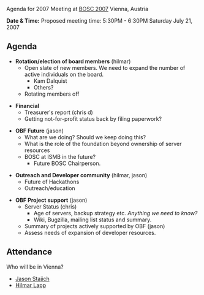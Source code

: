 Agenda for 2007 Meeting at [[BOSC 2007]] Vienna, Austria

'''Date & Time:''' Proposed meeting time: 5:30PM - 6:30PM Saturday July 21, 2007

==Agenda==
* '''Rotation/election of board members'''  (hilmar)
** Open slate of new members.  We need to expand the number of active individuals on the board.
*** Kam Dalquist
*** Others?
** Rotating members off

* '''Financial'''
** Treasurer's report (chris d)
** Getting not-for-profit status back by filing paperwork?

* '''OBF Future''' (jason)
** What are we doing?  Should we keep doing this? 
** What is the role of the foundation beyond ownership of server resources
** BOSC at ISMB in the future?
*** Future BOSC Chairperson.

* '''Outreach and Developer community''' (hilmar, jason)
** Future of Hackathons
** Outreach/education

* '''OBF Project support''' (jason)
** Server Status (chris)
*** Age of servers, backup strategy etc.  ''Anything we need to know?''
*** Wiki, Bugzilla, mailing list status and summary.
** Summary of projects actively supported by OBF (jason)
** Assess needs of expansion of developer resources.

==Attendance==
Who will be in Vienna?
* [[Jason Stajich]]
* [[Hilmar Lapp]]